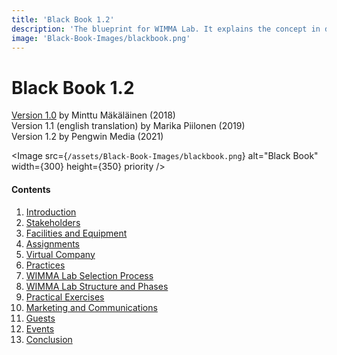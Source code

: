```yaml
---
title: 'Black Book 1.2'
description: 'The blueprint for WIMMA Lab. It explains the concept in detail: how virtual companies operate and what kind of practices are utilized, from daily routines to special events.'
image: 'Black-Book-Images/blackbook.png'
---
```


# Black Book 1.2

[Version 1.0](http://wimmalab.pages.labranet.jamk.fi/site/media/WIMMALab-BlackBook-1.0.ec5daf40.pdf) by Minttu Mäkäläinen (2018)  
Version 1.1 (english translation) by Marika Piilonen (2019)  
Version 1.2 by Pengwin Media (2021)

<Image src={`/assets/Black-Book-Images/blackbook.png`} alt="Black Book" width={300} height={350} priority />


#### Contents

1. [Introduction](/guides/Black-Book-en/01-Introduction)
2. [Stakeholders](/guides/Black-Book-en/02-Stakeholders)
3. [Facilities and Equipment](/guides/Black-Book-en/03-Facilities-and-Equipment)
4. [Assignments](/guides/Black-Book-en/04-Assigments)
5. [Virtual Company](/guides/Black-Book-en/05-Virtual-Company)
6. [Practices](/guides/Black-Book-en/06-Practices)
7. [WIMMA Lab Selection Process](/guides/Black-Book-en/07-WIMMA-Lab-Selection-Process)
8. [WIMMA Lab Structure and Phases](/guides/Black-Book-en/08-WIMMA-Lab-Structure-and-Phases)
9. [Practical Exercises](/guides/Black-Book-en/09-Practical-Exercises)
10. [Marketing and Communications](/guides/Black-Book-en/10-Marketing-and-Communications)
11. [Guests](/guides/Black-Book-en/11-Guests)
12. [Events](/guides/Black-Book-en/12-Events)
13. [Conclusion](/guides/Black-Book-en/13-Conclusion)
